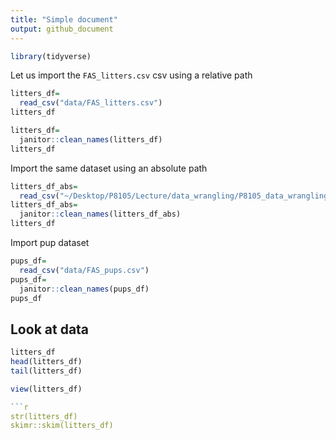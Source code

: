 ```yaml
---
title: "Simple document"
output: github_document
---
```

```r
library(tidyverse)
```
Let us import the `FAS_litters.csv` csv using a relative path
```r
litters_df=
  read_csv("data/FAS_litters.csv")
litters_df
```
```r
litters_df=
  janitor::clean_names(litters_df)
litters_df
```
Import the same dataset using an absolute path
```r
litters_df_abs=
  read_csv("~/Desktop/P8105/Lecture/data_wrangling/P8105_data_wrangling1/data/FAS_litters.csv")
litters_df_abs=
  janitor::clean_names(litters_df_abs)
litters_df
```
Import pup dataset
```r
pups_df=
  read_csv("data/FAS_pups.csv")
pups_df=
  janitor::clean_names(pups_df)
pups_df
```
## Look at data
```r
litters_df
head(litters_df)
tail(litters_df)
```
```r
view(litters_df)

```r
str(litters_df)
skimr::skim(litters_df)
```
